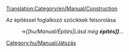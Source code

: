[[Translation:Category/en/Manual/Construction]]


Az építéssel foglalkozó szócikkek felsorolása
:→''[[hu/Manual/Építés|Lásd még '''építés]]'''...''

[[Category:hu/Manual/Játszás]]